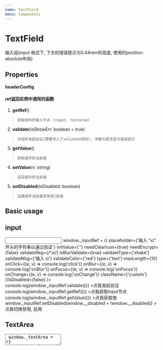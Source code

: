 ```yaml
---
name: TextField
menu: Components
---
```




# TextField
输入组(input 格式下, 下方的错误提示为0.44rem的高度, 使用的position: absolute布局)

## Properties
  <PropsTable of={Props} />

#### headerConfig

#### ref返回实例中调用的函数

  1.  **getRef**()
  >     获取组件的输入节点 (input, textarea)
  2.  **validate**(isShowErr: boolean = true)
  >     对组件发起验证(需要传入了validate规则), 参数为是否显示错误提示
  3.  **getValue**()
  >     获取组件的当前值
  4.  **setValue**(v: string)
  >     设定组件的当前值
  5.  **setDisabled**(isDisabled: boolean)
  >     设置组件当前是否禁用|启用

## Basic usage

## input

<Playground>
 <div>
  <Input
    ref={r => window._inputRef = r}
    placeholder={'输入 "xi" 开头的字符串以通过验证'}
    initValue={''}
    needClearIcon={true}
    needEncrypt={false}
    validateReg={/^xi/}
    isBlurValidate={true}
    validateType={'shake'}
    validateMsg={'输入 xi'}
    validateColor={'red'}
    type={'text'}
    maxLength={10}
    onClick={(e, v) => console.log('click')}
    onBlur={(e, v) => console.log('onBlur')}
    onFocus={(e, v) => console.log('onFocus')}
    onChange={(e, v) => console.log('onChange')}
    className={'custom'}
    //isDisabled={false}
  />
 </div>
 
 <div style={{height: '1rem'}}/>
 
 <div
   onClick={() => console.log(window._inputRef.validate())}
 >点我发起验证</div>
 <div
    onClick={() => console.log(window._inputRef.getRef())}
  >点我获取Input节点</div>
   <div
      onClick={() => console.log(window._inputRef.getValue())}
    >点我获取值</div>
    <div
      onClick={() => window._inputRef.setDisabled(window.__disabled = !window.__disabled)}
    >点我切换禁用, 启用</div>
</Playground>

## TextArea

<Playground>
  <div>
    <TextArea
      ref={r => window._textArea = r}
      height={'5rem'}
      placeholder={'输入 "xi" 开头的字符串以通过验证, 最大长度为20'}
      initValue={'123123'}
      isBlurValidate={true}
      validateReg={/^xi/}
      //overLengthMsg={''}
      validateMsg={'输入 "xi" 开头的字符串以通过验证, 最大长度为20'}
      maxLength={20}
      onClick={(e, v) => console.log('click')}
      onBlur={(e, v) => console.log('onBlur')}
      onFocus={(e, v) => console.log('onFocus')}
      onChange={(e, v) => console.log('onChange')}
      className={'custom'}
      //isDisabled={false}
    />
  </div>
  
   <div
     onClick={() => console.log(window._textArea.validate())}
   >点我发起验证</div>
   <div
      onClick={() => console.log(window._textArea.getRef())}
    >点我获取textArea节点</div>
   <div
      onClick={() => console.log(window._textArea.getValue())}
    >点我获取值</div>
    <div
          onClick={() => console.log(window._textArea.setValue('点我设置值'))}
        >点我设置值</div>
    <div
      onClick={() => window._textArea.setDisabled(window.__disabled = !window.__disabled)}
    >点我切换禁用, 启用</div>
  

</Playground>



  

